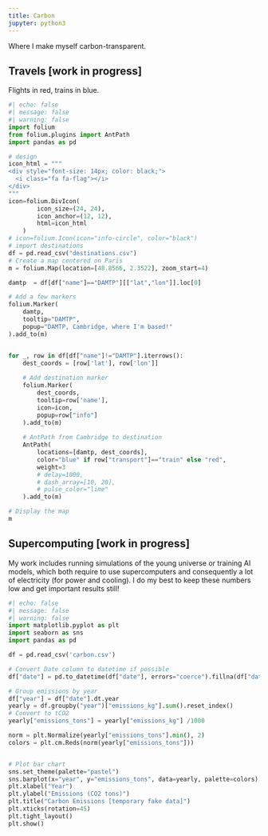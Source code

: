 ```yaml
---
title: Carbon
jupyter: python3
---
```

Where I make myself carbon-transparent.

## Travels [work in progress]
Flights in red, trains in blue.
```python
#| echo: false
#| message: false
#| warning: false
import folium
from folium.plugins import AntPath
import pandas as pd

# design
icon_html = """
<div style="font-size: 14px; color: black;">
  <i class="fa fa-flag"></i>
</div>
"""
icon=folium.DivIcon(
        icon_size=(24, 24),
        icon_anchor=(12, 12),
        html=icon_html
    )
# icon=folium.Icon(icon="info-circle", color="black")
# import destinations
df = pd.read_csv("destinations.csv")
# Create a map centered on Paris
m = folium.Map(location=[48.8566, 2.3522], zoom_start=4)

damtp  = df[df["name"]=="DAMTP"][["lat","lon"]].loc[0]

# Add a few markers
folium.Marker(
    damtp,
    tooltip="DAMTP",
    popup="DAMTP, Cambridge, where I'm based!"
).add_to(m)


for _, row in df[df["name"]!="DAMTP"].iterrows():
    dest_coords = [row['lat'], row['lon']]
    
    # Add destination marker
    folium.Marker(
        dest_coords,
        tooltip=row['name'],
        icon=icon,
        popup=row["info"]
    ).add_to(m)
    
    # AntPath from Cambridge to destination
    AntPath(
        locations=[damtp, dest_coords],
        color="blue" if row["transport"]=="train" else "red",
        weight=3
        # delay=1000,
        # dash_array=[10, 20],
        # pulse_color="lime"
    ).add_to(m)

# Display the map
m
```

## Supercomputing [work in progress]
My work includes running simulations of the young universe or training AI models, which both require to use supercomputers and consequently a lot of electricity (for power and cooling). I do my best to keep these numbers low and get important results still!

```python
#| echo: false
#| message: false
#| warning: false
import matplotlib.pyplot as plt
import seaborn as sns
import pandas as pd

df = pd.read_csv('carbon.csv')

# Convert Date column to datetime if possible
df["date"] = pd.to_datetime(df["date"], errors="coerce").fillna(df["date"])

# Group emissions by year
df["year"] = df["date"].dt.year
yearly = df.groupby("year")["emissions_kg"].sum().reset_index()
# Convert to tCO2
yearly["emissions_tons"] = yearly["emissions_kg"] /1000

norm = plt.Normalize(yearly["emissions_tons"].min(), 2)
colors = plt.cm.Reds(norm(yearly["emissions_tons"]))


# Plot bar chart
sns.set_theme(palette="pastel")
sns.barplot(x="year", y="emissions_tons", data=yearly, palette=colors)
plt.xlabel("Year")
plt.ylabel("Emissions (CO2 tons)")
plt.title("Carbon Emissions [temporary fake data]")
plt.xticks(rotation=45)
plt.tight_layout()
plt.show()
```